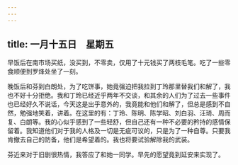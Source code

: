 ```yaml
---
---
---
```

title: 一月十五日　星期五
---




早饭后在南市场买纸，没买到，不零卖，仅用了十元钱买了两枝毛笔。吃了一些零食顺便到罗烽处坐了一刻。

晚饭后和芬到白朗处，为了吃饼事，她竟强迫把我拉到丁玲那里替我们和解了，我也不好十分拒绝。我和丁玲已经近乎两年不交谈，和其余的人们为了过去一些事件也已经好久不说话，今天这是出乎意外的，我竟能和他们和解了，但总是感到不自然，勉强地笑着，讲着。在这里的有：丁玲、陈明、陈学昭、刘白羽、汪琦、周而复、白朗等。我的心似乎感到了一些轻舒，但自己还有一种不必要的矜持的感情保留着。我知道他们对于我的人格及一切是无疵可议的，只是为了一种自尊。只要我肯撤去自己的防备，他们是希望着的。我也将要试验解除我的武装。

芬近来对于旧剧很热情，我答应了和她一同学。早先的愿望竟到延安来实现了。